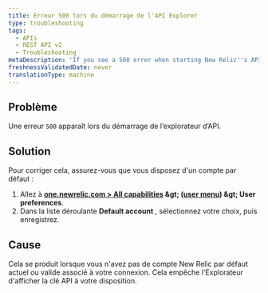 ```yaml
---
title: Erreur 500 lors du démarrage de l'API Explorer
type: troubleshooting
tags:
  - APIs
  - REST API v2
  - Troubleshooting
metaDescription: 'If you see a 500 error when starting New Relic''s API Explorer, make sure you have a default account saved in your account''s user preferences.'
freshnessValidatedDate: never
translationType: machine
---
```


## Problème

Une erreur `500` apparaît lors du démarrage de l’explorateur d’API.

## Solution

Pour corriger cela, assurez-vous que vous disposez d&apos;un compte par défaut :

1. Allez à <DNT>**[one.newrelic.com &gt; All capabilities](https://one.newrelic.com/all-capabilities) &amp;gt; ([user menu](/docs/accounts/accounts-billing/general-account-settings/intro-account-settings)) &amp;gt; User preferences**</DNT>.
2. Dans la liste déroulante <DNT>**Default account**</DNT> , sélectionnez votre choix, puis enregistrez.

## Cause

Cela se produit lorsque vous n&apos;avez pas de compte New Relic par défaut actuel ou valide associé à votre connexion. Cela empêche l&apos;Explorateur d&apos;afficher la clé API à votre disposition.